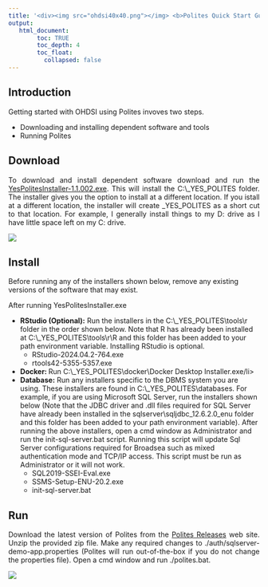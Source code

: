 ---
title: '<div><img src="ohdsi40x40.png"></img> <b>Polites Quick Start Guide</b> </div>'
output:
   html_document:
        toc: TRUE
        toc_depth: 4
        toc_float:
          collapsed: false
---

<!--
*
* Introduction
*
-->

<h2>Introduction</h2>
<p style="text-align: justify;">
Getting started with OHDSI using Polites invoves two steps. 
<ul>
  <li>Downloading and installing dependent software and tools</li>
  <li>Running Polites</li>
</ul>

<!--
*
* Download
*
-->

<h2>Download</h2>
<p style="text-align: justify;">
  To download and install dependent software download and run the 
          <a href="https://www.dropbox.com/scl/fi/4aa2rwf4u9h3p8krrkaem/YesPolitesInstaller-1.1.002.exe?rlkey=y6zy3wmg0hmxdj1e0wnvhn1x6&st=nurxejii&dl=1">YesPolitesInstaller-1.1.002.exe</a>. 
  This will install the C:\\_YES_POLITES folder. The installer gives you the option to install at a different location. 
  If you istall at a different location, the installer will create _YES_POLITES as a short cut to that location. 
  For example, I generally install things to my D: drive as I have little space left on my C: drive. 
</p>
<p>  
  <img src="./img/quick-start/yes-polites-folder.jpg" />
</p>


<!--
*
* Install
*
-->

<h2>Install</h2>
Before running any of the installers shown below, remove any existing versions of the software that may exist. 
<p style="text-align: justify;">
  After running YesPolitesInstaller.exe 
  <ul>
    <li>
      <b>RStudio (Optional):</b> Run the installers in the C:\\_YES_POLITES\\tools\\r folder in the order shown below. 
      Note that R has already been installed at C:\\_YES_POLITES\\tools\\r\\R and this folder has been added to your path environment variable. 
      Installing RStudio is optional. 
      <ul>
        <li>RStudio-2024.04.2-764.exe</li>
        <li>rtools42-5355-5357.exe</li>
      </ul>
    </li>
    <li><b>Docker: </b>Run C:\\_YES_POLITES\\docker\\Docker Desktop Installer.exe/li>
    <li>
      <b>Database:</b> 
      Run any installers specific to the DBMS system you are using. 
      These installers are found in C:\\_YES_POLITES\\databases. 
      For example, if you are using Microsoft SQL Server, run the installers shown below 
      (Note that the JDBC driver and .dll files required for SQL Server have already been installed in the sqlserver\\sqljdbc_12.6.2.0_enu folder and this folder has been added to your path environment variable). 
      After running the above installers, open a cmd window as Administrator 
      and run the init-sql-server.bat script. 
      Running this script will update Sql Server configurations required for Broadsea 
      such as mixed authentication mode and TCP/IP access. 
      This script must be run as Administrator or it will not work. 
      <ul>
        <li>SQL2019-SSEI-Eval.exe</li>
        <li>SSMS-Setup-ENU-20.2.exe</li>
        <li>init-sql-server.bat</li>
      </ul>
  </ul>
</p>  


<!--
*
* Run
*
-->

<h2>Run</h2>

<p style="text-align: justify;">
  Download the latest version of Polites from the 
  <a href="https://github.com/NACHC-CAD/polites/releases">Polites Releases</a> web site. 
  Unzip the provided zip file. 
  Make any required changes to ./auth/sqlserver-demo-app.properties (Polites will run out-of-the-box if you do not change the properties file). 
  Open a cmd window and run ./polites.bat. 
</p>
<p>
  <img src="./img/quick-start/polites.jpg" />
</p>


